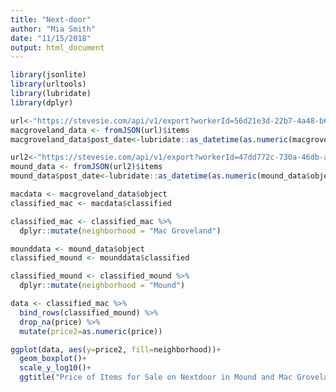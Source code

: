 ```yaml
---
title: "Next-door"
author: "Mia Smith"
date: "11/15/2018"
output: html_document
---
```


```r
library(jsonlite)
library(urltools)
library(lubridate)
library(dplyr)

url<-"https://stevesie.com/api/v1/export?workerId=56d21e3d-22b7-4a48-b6a7-48eaacf4a637&taskCollectionId=52c3de1e-df17-491a-863e-dd588dc1de4a&format=json&limit=1000&offset=0&sortBy=knownAt&sortOrder=desc&token=b13d5e83-7342-4bed-a0db-b6c4eab41efe"
macgroveland_data <- fromJSON(url)$items 
macgroveland_data$post_date<-lubridate::as_datetime(as.numeric(macgroveland_data$object$creation_date))

```

```r
url2<-"https://stevesie.com/api/v1/export?workerId=47dd772c-730a-46db-a34d-4b2e731195c7&taskCollectionId=52c3de1e-df17-491a-863e-dd588dc1de4a&format=json&limit=1000&offset=0&sortBy=knownAt&sortOrder=desc&token=f1b22ab6-7aea-416e-83f3-5b64d73bc203"
mound_data <- fromJSON(url2)$items 
mound_data$post_date<-lubridate::as_datetime(as.numeric(mound_data$object$creation_date))
```

```r
macdata <- macgroveland_data$object 
classified_mac <- macdata$classified

classified_mac <- classified_mac %>%
  dplyr::mutate(neighborhood = "Mac Groveland")

mounddata <- mound_data$object
classified_mound <- mounddata$classified

classified_mound <- classified_mound %>%
  dplyr::mutate(neighborhood = "Mound")

data <- classified_mac %>%
  bind_rows(classified_mound) %>%
  drop_na(price) %>%
  mutate(price2=as.numeric(price))

ggplot(data, aes(y=price2, fill=neighborhood))+
  geom_boxplot()+
  scale_y_log10()+
  ggtitle("Price of Items for Sale on Nextdoor in Mound and Mac Groveland")
```

